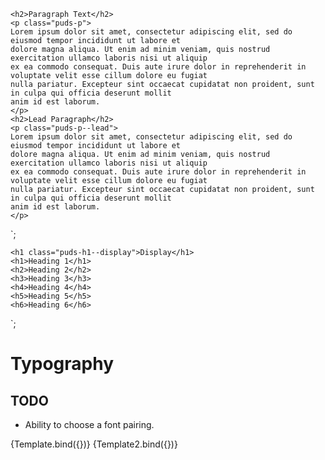 
<Meta title="Components/Typography" component="Typography" />

    <h2>Paragraph Text</h2>
    <p class="puds-p">
    Lorem ipsum dolor sit amet, consectetur adipiscing elit, sed do eiusmod tempor incididunt ut labore et 
    dolore magna aliqua. Ut enim ad minim veniam, quis nostrud exercitation ullamco laboris nisi ut aliquip 
    ex ea commodo consequat. Duis aute irure dolor in reprehenderit in voluptate velit esse cillum dolore eu fugiat 
    nulla pariatur. Excepteur sint occaecat cupidatat non proident, sunt in culpa qui officia deserunt mollit 
    anim id est laborum.
    </p>
    <h2>Lead Paragraph</h2>
    <p class="puds-p--lead">
    Lorem ipsum dolor sit amet, consectetur adipiscing elit, sed do eiusmod tempor incididunt ut labore et 
    dolore magna aliqua. Ut enim ad minim veniam, quis nostrud exercitation ullamco laboris nisi ut aliquip 
    ex ea commodo consequat. Duis aute irure dolor in reprehenderit in voluptate velit esse cillum dolore eu fugiat 
    nulla pariatur. Excepteur sint occaecat cupidatat non proident, sunt in culpa qui officia deserunt mollit 
    anim id est laborum.
    </p>
`;

    <h1 class="puds-h1--display">Display</h1>
    <h1>Heading 1</h1>
    <h2>Heading 2</h2>
    <h3>Heading 3</h3>
    <h4>Heading 4</h4>
    <h5>Heading 5</h5>
    <h6>Heading 6</h6>    
`;

# Typography

## TODO

* Ability to choose a font pairing.

<Canvas>
    <Story name="Fonts" args={{
        forceExpanded: false,
        siteBrandingName: 'Relativity',
        siteBrandingSlogan: 'The Princeton University Design System'
    }}>
      {Template.bind({})}
    </Story>
</Canvas>

<Canvas>
    <Story name="Headings" args={{
        forceExpanded: false,
        siteBrandingName: 'Relativity',
        siteBrandingSlogan: 'The Princeton University Design System'
    }}>
      {Template2.bind({})}
    </Story>
</Canvas>
